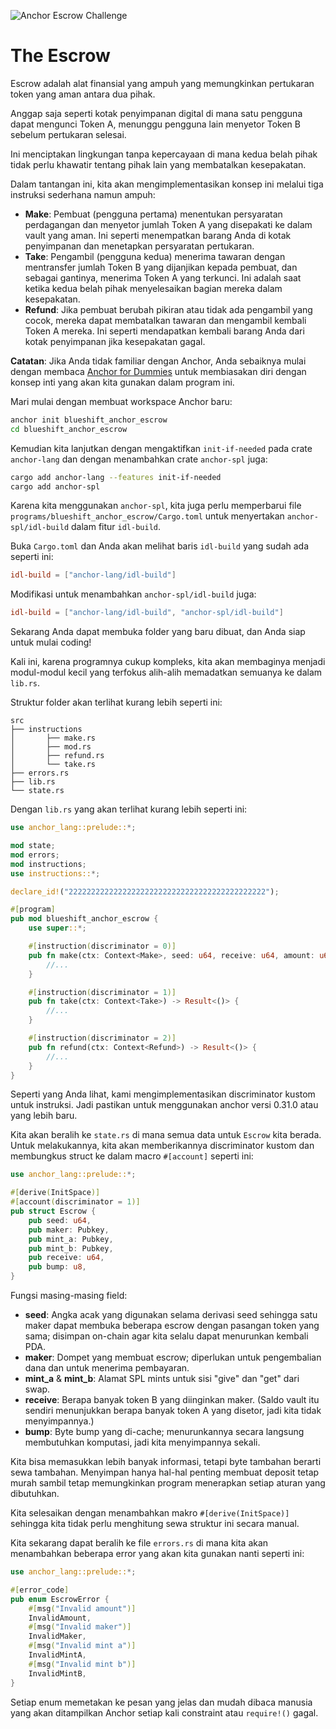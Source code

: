 
![Anchor Escrow Challenge](/graphics/challenge-banners/anchor-escrow.png)

# The Escrow

Escrow adalah alat finansial yang ampuh yang memungkinkan pertukaran token yang aman antara dua pihak.

Anggap saja seperti kotak penyimpanan digital di mana satu pengguna dapat mengunci Token A, menunggu pengguna lain menyetor Token B sebelum pertukaran selesai.

Ini menciptakan lingkungan tanpa kepercayaan di mana kedua belah pihak tidak perlu khawatir tentang pihak lain yang membatalkan kesepakatan.

Dalam tantangan ini, kita akan mengimplementasikan konsep ini melalui tiga instruksi sederhana namun ampuh:
- **Make**: Pembuat (pengguna pertama) menentukan persyaratan perdagangan dan menyetor jumlah Token A yang disepakati ke dalam vault yang aman. Ini seperti menempatkan barang Anda di kotak penyimpanan dan menetapkan persyaratan pertukaran.
- **Take**: Pengambil (pengguna kedua) menerima tawaran dengan mentransfer jumlah Token B yang dijanjikan kepada pembuat, dan sebagai gantinya, menerima Token A yang terkunci. Ini adalah saat ketika kedua belah pihak menyelesaikan bagian mereka dalam kesepakatan.
- **Refund**: Jika pembuat berubah pikiran atau tidak ada pengambil yang cocok, mereka dapat membatalkan tawaran dan mengambil kembali Token A mereka. Ini seperti mendapatkan kembali barang Anda dari kotak penyimpanan jika kesepakatan gagal.

**Catatan**: Jika Anda tidak familiar dengan Anchor, Anda sebaiknya mulai dengan membaca [Anchor for Dummies](/id/courses/anchor-for-dummies) untuk membiasakan diri dengan konsep inti yang akan kita gunakan dalam program ini.

<ArticleSection name="Instalasi" id="installation" level="h2" />

Mari mulai dengan membuat workspace Anchor baru:

```bash
anchor init blueshift_anchor_escrow
cd blueshift_anchor_escrow
```

Kemudian kita lanjutkan dengan mengaktifkan `init-if-needed` pada crate `anchor-lang` dan dengan menambahkan crate `anchor-spl` juga:

```bash
cargo add anchor-lang --features init-if-needed
cargo add anchor-spl
```

Karena kita menggunakan `anchor-spl`, kita juga perlu memperbarui file `programs/blueshift_anchor_escrow/Cargo.toml` untuk menyertakan `anchor-spl/idl-build` dalam fitur `idl-build`.

Buka `Cargo.toml` dan Anda akan melihat baris `idl-build` yang sudah ada seperti ini:

```toml
idl-build = ["anchor-lang/idl-build"]
```

Modifikasi untuk menambahkan `anchor-spl/idl-build` juga:

```toml
idl-build = ["anchor-lang/idl-build", "anchor-spl/idl-build"]
```

Sekarang Anda dapat membuka folder yang baru dibuat, dan Anda siap untuk mulai coding!

<ArticleSection name="Template" id="template" level="h2" />

Kali ini, karena programnya cukup kompleks, kita akan membaginya menjadi modul-modul kecil yang terfokus alih-alih memadatkan semuanya ke dalam `lib.rs`.

Struktur folder akan terlihat kurang lebih seperti ini:

```
src
├── instructions
│       ├── make.rs
│       ├── mod.rs
│       ├── refund.rs
│       └── take.rs
├── errors.rs
├── lib.rs
└── state.rs
```

Dengan `lib.rs` yang akan terlihat kurang lebih seperti ini:

```rust
use anchor_lang::prelude::*;

mod state;
mod errors;
mod instructions;
use instructions::*;

declare_id!("22222222222222222222222222222222222222222222");

#[program]
pub mod blueshift_anchor_escrow {
    use super::*;

    #[instruction(discriminator = 0)]
    pub fn make(ctx: Context<Make>, seed: u64, receive: u64, amount: u64) -> Result<()> {
        //...
    }

    #[instruction(discriminator = 1)]
    pub fn take(ctx: Context<Take>) -> Result<()> {
        //...
    }

    #[instruction(discriminator = 2)]
    pub fn refund(ctx: Context<Refund>) -> Result<()> {
        //...
    }
}
```

Seperti yang Anda lihat, kami mengimplementasikan discriminator kustom untuk instruksi. Jadi pastikan untuk menggunakan anchor versi 0.31.0 atau yang lebih baru.

<ArticleSection name="State" id="state" level="h2" />

Kita akan beralih ke `state.rs` di mana semua data untuk `Escrow` kita berada. Untuk melakukannya, kita akan memberikannya discriminator kustom dan membungkus struct ke dalam macro `#[account]` seperti ini:

```rust
use anchor_lang::prelude::*;

#[derive(InitSpace)]
#[account(discriminator = 1)]
pub struct Escrow {
    pub seed: u64,
    pub maker: Pubkey,
    pub mint_a: Pubkey,
    pub mint_b: Pubkey,
    pub receive: u64,
    pub bump: u8,
}
  ```

Fungsi masing-masing field:
- **seed**: Angka acak yang digunakan selama derivasi seed sehingga satu maker dapat membuka beberapa escrow dengan pasangan token yang sama; disimpan on-chain agar kita selalu dapat menurunkan kembali PDA.
- **maker**: Dompet yang membuat escrow; diperlukan untuk pengembalian dana dan untuk menerima pembayaran.
- **mint_a** & **mint_b**: Alamat SPL mints untuk sisi "give" dan "get" dari swap.
- **receive**: Berapa banyak token B yang diinginkan maker. (Saldo vault itu sendiri menunjukkan berapa banyak token A yang disetor, jadi kita tidak menyimpannya.)
- **bump**: Byte bump yang di-cache; menurunkannya secara langsung membutuhkan komputasi, jadi kita menyimpannya sekali.

Kita bisa memasukkan lebih banyak informasi, tetapi byte tambahan berarti sewa tambahan. Menyimpan hanya hal-hal penting membuat deposit tetap murah sambil tetap memungkinkan program menerapkan setiap aturan yang dibutuhkan.

Kita selesaikan dengan menambahkan makro `#[derive(InitSpace)]` sehingga kita tidak perlu menghitung sewa struktur ini secara manual.

<ArticleSection name="Errors" id="errors" level="h2" />

Kita sekarang dapat beralih ke file `errors.rs` di mana kita akan menambahkan beberapa error yang akan kita gunakan nanti seperti ini:

```rust
use anchor_lang::prelude::*;

#[error_code]
pub enum EscrowError {
    #[msg("Invalid amount")]
    InvalidAmount,
    #[msg("Invalid maker")]
    InvalidMaker,
    #[msg("Invalid mint a")]
    InvalidMintA,
    #[msg("Invalid mint b")]
    InvalidMintB,
}
```

Setiap enum memetakan ke pesan yang jelas dan mudah dibaca manusia yang akan ditampilkan Anchor setiap kali constraint atau `require!()` gagal.
